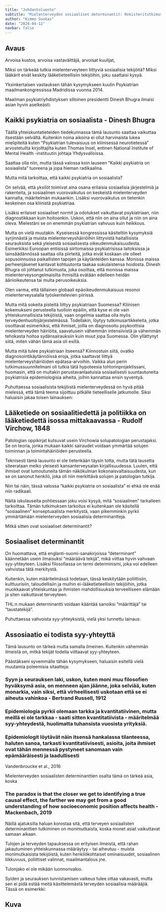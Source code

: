 ```yaml
---
title: "Johdantoluento"
subtitle: "Mielenterveyden sosiaaliset determinantit: Rekisteritutkimus"
author: "Kimmo Suokas"
date: "2024-04-12"
navbar: false
---
```


## Avaus

Arvoisa kustos, arvoisa vastaväittäjä, arvoisat kuulijat,

Miksi on tärkeää tutkia mielenterveyteen liittyviä sosiaalisia tekijöitä? Miksi lääkärit eivät keskity lääketieteellisiin tekijöihin, joku saattaisi kysyä.

Yksinkertaisen vastauksen tähän kysymykseen kuulin Psykiatrian maailmankongressissa Madridissa vuonna 2014.

Maailman psykiatriyhdistyksen silloinen presidentti Dinesh Bhugra ilmaisi asian hyvin aselkeästi:

## Kaikki psykiatria on sosiaalista - Dinesh Bhugra

Täällä yhteiskuntatieteiden tiedekunnassa tämä lausunto saattaa vaikuttaa itsestään selvältä. Kuitenkin noina aikoina ei ollut harvinaista lukea mielipiteitä kuten "Psykiatrian tulevaisuus on kliinisessä neurotietessä" arvostetuilta kirjoittajilta kuten Thomas Insel, entinen National Institute of Mental Health -instituutin johtaja Yhdysvalloissa.

Saattaa olla niin, mutta tässä valossa koin lauseen "Kaikki psykiatria on sosiaalista" tuoreena ja jopa hieman radikaalina.

Mutta mitä tarkoittaa, että kaikki psykiatria on sosiaalista?

On selvää, että yksilöt toimivat aina osana erilaisia sosiaalisia järjestelmiä ja rakenteita, ja sosiaalinen vuorovaikutus on keskeistä mielenterveyden kannalta, määritelmän mukaankin. Lisäksi vuorovaikutus on tietenkin keskeinen osa kliinistä psykiatriaa.

Lisäksi erilaiset sosiaaliset normit ja odotukset vaikuttavat psykiatriaan, niin diagnostikkaan kuin hoitoonkin. Uskon, että niin on aina ollut ja niin on aina oleva. Mielestäni se on enemmän psykiatrian vahvuus kuin heikkous.

Mutta on vielä muutakin. Kyseisessä kongressissa käsiteltiin kysymyksiä syrjinnästä ja muista mielenterveyshäiriöihin liittyvistä haitallisista seurauksista sekä yleisestä sosiaalisesta oikeudenmukaisuudesta. Esimerkiksi Euroopan entisissä siirtomaissa psykiatrisissa laitoksissa ja lainsäädännössä saattaa olla piirteitä, jotka eivät koskaan ole olleet sopusoinnussa paikallisten tapojen ja käytänteiden kanssa. Monissa maissa perheenjäsenet kantavat kohtuutonta taakaa sukulaistensa hoidosta. Dinesh Bhugra oli johtanut tutkimusta, joka osoittaa, että monissa maissa mielenterveysongelmaisilta ihmisiltä evätään edelleen heidän äänioikeutensa tai muita perusoikeuksia.

Olen varma, että tällainen globaali epäoikeudenmukaisuus resonoi mielenterveysalalla työskentelevien piirissä.

Mutta mitä sokeita pisteitä liittyy psykiatriaan Suomessa? Kliinisen kokemukseni perusteella tuolloin epäilin, että kyse ei ole vain yhteiskunnallisista tekijöistä, vaan ongelmia saattaa olla myös terveydenhuoltojärjestelmässä. Todellakin, löytyy tutkimusartikkeleita, jotka osoittavat esimerkiksi, että ihmiset, joilla on diagnosoitu psykoottisia mielenterveyden häiriöita, saavatusein vähemmän intensiivistä ja vähemmän tehokasta hoitoa sydänsairauksiin kuin muut jopa Suomessa. Olin  yllättynyt siitä, miten vähän tämä asia oli esillä.

Mutta mitä tulee psykiatriaan itseensä? Kiinnostuin siitä, ovatko diagnosointikäytännöissä eroja, jotka saattavat liittyä mielenterveyshäiriöiden epätasa-arvoihin. Vaikka alun perin tutkimussuunnitelmani oli tutkia tätä hypoteesia tohtorinprojektissani, huomasin, että on muitakin perustavanlaatuisia sosiaalisesti suuntautuneita psykiatrisia epidemiologisia aiheita, joihin kannattaa ensin syventyä.

Puhuttaessa sosiaalisista tekijöistä mielenterveydessä on hyvä pitää mielessä, että tämä teema sijoittuu pitkälle tieteelliselle jatkumolle. Siksi haluaisin jakaa toisen lainauksen:

## Lääketiede on sosiaalitiedettä ja politiikka on lääketiedettä isossa mittakaavassa - Rudolf Virchow, 1848

Patologian oppikirjat kutsuvat usein Virchowia solupatologian perustajaksi. Se on teoria, jonka mukaan kaikki sairaudet voidaan ymmärtää solujen toiminnan ja toimintahäiriöiden perusteella.

Teknisesti tämä lausunto ei ole tietenkään täysin totta, mutta tätä lausetta siteerataan melko yleisesti kansanterveysalan kirjallisuudessa. Luulen, että ihmiset ovat lumoutuneita tämän näkökulman kokonaisvaltaisuudesta, kun se on sanonut henkilö, joka oli niin merkittävä solujen ja patologian tutkija.

Niin tai näin, tässä valossa "kaikki psykiatria on sosiaalista" ei ehkä ole enää niin radikaali.

Näitä iskulauseita pohtiessaan joku voisi kysyä, mitä "sosiaalinen" tarkalleen tarkoittaa. Tämän tutkimuksen tarkoitus ei kuitenkaan ole käsitellä "sosiaalinen" konseptuaalista merkitystä, vaan pikemminkin pyrkii ymmärtämään mielenterveyden sosiaalisia determinantteja.

Mitkä sitten ovat sosiaaliset determinantit?

## Sosiaaliset determinantit

On huomattava, että englanti-suomi-sanakirjoissa "determinant" käännetään usein ilmaisuksi "määräävä tekijä", mikä viittaa hyvin vahvaan syy-yhteyteen. Lisäksi filosofiassa on termi determinismi, joka voi edelleen vahvistaa tätä merkitystä.

Kuitenkin, kuten määritelmässä todetaan, tässä keskitytään poliittisiin, kulttuurisiin, taloudellisiin ja muihin ei-lääketieteellisiin tekijöihin, jotka muokkaavat yhteiskuntaa ja ihmisten mahdollisuuksia terveelliseen elämään ja siten vaikuttavat terveyteen.

THL:n mukaan determinantti voidaan kääntää sanoiksi "määrittäjä" tai "taustatekijä".

Puhuttaessa vahvoista syy-yhteyksistä, vielä yksi tunnettu lainaus:

## Assosiaatio ei todista syy-yhteyttä

Tämä lausunto on tärkeä mutta samalla ilmeinen. Kuitenkin vähemmän ilmeistä on, mitkä tekijät todella viittaavat syy-yhteyteen.

Päästäkseni syvemmälle tähän kysymykseen, haluaisin esitellä vielä muutamia poleemisia sitaatteja: 

### Syyn ja seurauksen laki, uskon, kuten moni muu filosofien hyväksymä asia, on menneen ajan jäänne, joka selviää, kuten monarkia, vain siksi, että virheellisesti uskotaan että se ei aiheuta vahinkoa - Bertrand Russell, 1912

### Epidemiologia pyrkii olemaan tarkka ja kvantitatiivinen, mutta meillä ei ole tarkkaa - saati sitten kvantitatiivista - määritelmää syy-yhteydestä, huolimatta tuhansista vuosista yrityksiä.

### Epidemiologit löytävät näin itsensä hankalassa tilanteessa, haluten sanoa, tarkasti kvantitatiivisesti, asioita, joita ihmiset ovat tähän mennessä pystyneet sanomaan vain epämääräisesti ja laadullisesti

Vandenbroucke et al., 2016

Mielenterveyden sosiaalisten determinanttien osalta tämä on tärkeä asia, koska

### The paradox is that the closer we get to identifying a true causal effect, the farther we may get from a good understanding of how socioeconomic position affects health - Mackenbach, 2019

Näillä ajatuksilla haluan korostaa sitä, että terveyen sosiaalisten determinanttien tutkiminen on monimutkaista, koska monet asiat vaikuttavat samaan aikaan.

Tulojen ja terveyden tapauksessa on erityisen ilmeistä, että rahan jakautuminen yhteiskunnassa määräytyy - tai aiheutuu - muista monimutkaisista tekijöistä, kuten henkilökohtaiset ominaisuudet, sosiaalinen liikkuvuus, poliittiset valinnat, maailmantalous jne.

Tulonjako ei ole mikään luonnonvakio.

Syiden ja seurauksen tunnistamisen vaikeus tulee ottaa vakavasti, mutta sen ei pidä estää meitä käsittelemästä terveyden sosiaalisia määrääjiä. Tässä on esimerkki:

## Kuva


